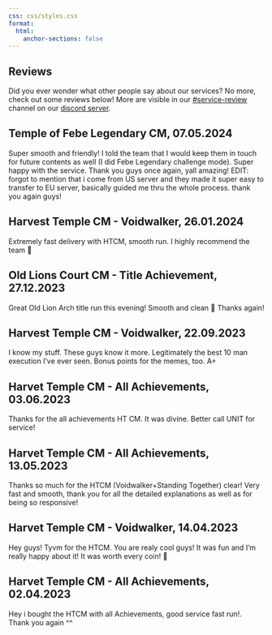 ```yaml
---
css: css/styles.css
format:
  html:
    anchor-sections: false
---
```


::: {.textbox}
# Reviews

Did you ever wonder what other people say about our services? No more, check out some reviews below! More are visible in our [#service-review](https://discord.com/channels/1088746118227165246/1090295820026396854) channel on our [discord server](https://discord.gg/VBA4hbkzVY).


::: {.callout-tip}
## Temple of Febe Legendary CM, 07.05.2024

Super smooth and friendly! I told the team that I would keep them in touch for future contents as well (I did Febe Legendary challenge mode). Super happy with the service. Thank you guys once again, yall amazing!   EDIT: forgot to mention that i come from US server and they made it super easy to transfer to EU server, basically guided me thru the whole process. thank you again guys! 
:::


::: {.callout-tip}
## Harvest Temple CM - Voidwalker, 26.01.2024

Extremely fast delivery with HTCM, smooth run. I highly recommend the team 🙂
:::

::: {.callout-tip}
## Old Lions Court CM - Title Achievement, 27.12.2023

Great Old Lion Arch title run this evening!
Smooth and clean 🙂
Thanks again!
:::

::: {.callout-tip}
## Harvest Temple CM - Voidwalker, 22.09.2023

I know my stuff. These guys know it more. Legitimately the best 10 man execution I've ever seen. 
Bonus points for the memes, too. 
A+
:::

::: {.callout-tip}
## Harvet Temple CM - All Achievements, 03.06.2023

Thanks for the all achievements HT CM. It was divine. Better call UNIT for service!
:::

::: {.callout-tip}
## Harvet Temple CM - All Achievements, 13.05.2023

Thanks so much for the HTCM (Voidwalker+Standing Together) clear! Very fast and smooth, thank you for all the detailed explanations as well as for being so responsive! 
:::

::: {.callout-tip}
## Harvet Temple CM - Voidwalker, 14.04.2023

Hey guys! Tyvm for the HTCM. You are realy cool guys! It was fun and I'm really happy about it! It was worth every coin! 🙂
:::

::: {.callout-tip}
## Harvet Temple CM - All Achievements, 02.04.2023

Hey i bought the HTCM with all Achievements, good service fast run!. Thank you again ^^

:::
:::